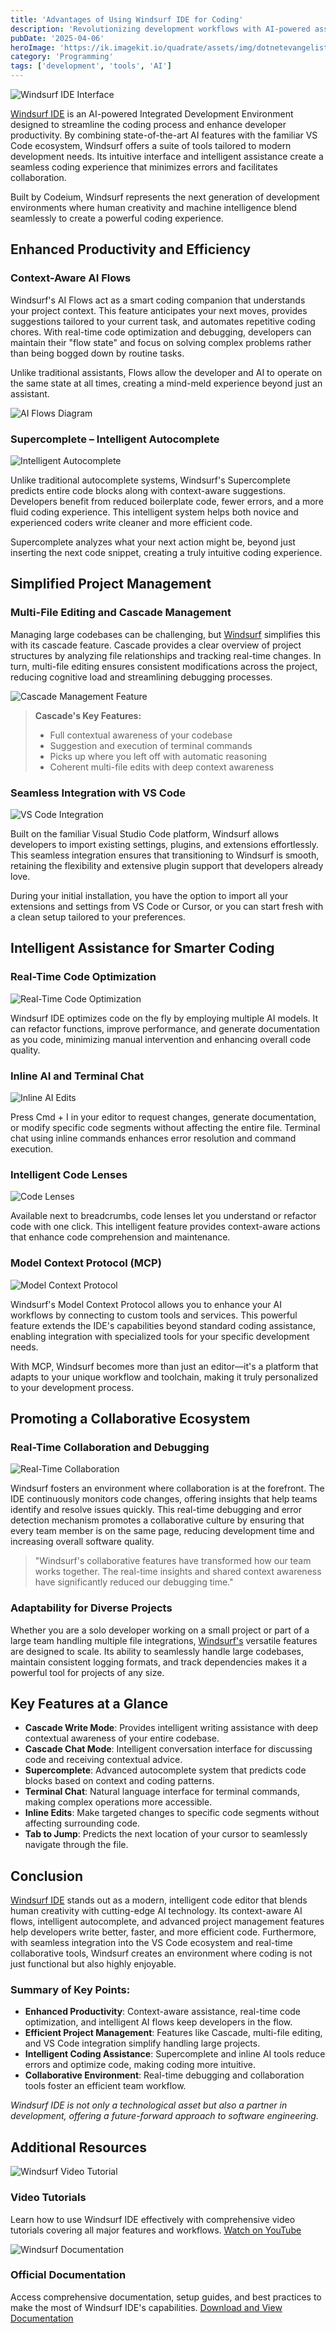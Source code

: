 ```yaml
---
title: 'Advantages of Using Windsurf IDE for Coding'
description: 'Revolutionizing development workflows with AI-powered assistance'
pubDate: '2025-04-06'
heroImage: 'https://ik.imagekit.io/quadrate/assets/img/dotnetevangelist/windsurf-ide.png?updatedAt=1746813295287'
category: 'Programming'
tags: ['development', 'tools', 'AI']
---
```




![Windsurf IDE Interface](https://cdn.thenewstack.io/media/2025/01/5fca8da5-windsurfermain.jpg)

[Windsurf IDE](https://windsurf.com/refer?referral_code=9ba6fb3a9b) is an AI-powered Integrated Development Environment designed to streamline the coding process and enhance developer productivity. By combining state-of-the-art AI features with the familiar VS Code ecosystem, Windsurf offers a suite of tools tailored to modern development needs. Its intuitive interface and intelligent assistance create a seamless coding experience that minimizes errors and facilitates collaboration.

Built by Codeium, Windsurf represents the next generation of development environments where human creativity and machine intelligence blend seamlessly to create a powerful coding experience.

## Enhanced Productivity and Efficiency

### Context-Aware AI Flows

Windsurf's AI Flows act as a smart coding companion that understands your project context. This feature anticipates your next moves, provides suggestions tailored to your current task, and automates repetitive coding chores. With real-time code optimization and debugging, developers can maintain their "flow state" and focus on solving complex problems rather than being bogged down by routine tasks.

Unlike traditional assistants, Flows allow the developer and AI to operate on the same state at all times, creating a mind-meld experience beyond just an assistant.

![AI Flows Diagram](https://exafunction.github.io/public/images/flows/flows-diagram.png)

### Supercomplete – Intelligent Autocomplete

![Intelligent Autocomplete](https://miro.medium.com/v2/resize:fit:1400/1*ZDaPK2e53FV0kDXAVxAPMg.png)

Unlike traditional autocomplete systems, Windsurf's Supercomplete predicts entire code blocks along with context-aware suggestions. Developers benefit from reduced boilerplate code, fewer errors, and a more fluid coding experience. This intelligent system helps both novice and experienced coders write cleaner and more efficient code.

Supercomplete analyzes what your next action might be, beyond just inserting the next code snippet, creating a truly intuitive coding experience.

## Simplified Project Management

### Multi-File Editing and Cascade Management

Managing large codebases can be challenging, but [Windsurf](https://windsurf.com/refer?referral_code=9ba6fb3a9b) simplifies this with its cascade feature. Cascade provides a clear overview of project structures by analyzing file relationships and tracking real-time changes. In turn, multi-file editing ensures consistent modifications across the project, reducing cognitive load and streamlining debugging processes.

![Cascade Management Feature](https://cdn.thenewstack.io/media/2025/01/5fca8da5-windsurfermain.jpg)

> **Cascade's Key Features:**
> - Full contextual awareness of your codebase
> - Suggestion and execution of terminal commands
> - Picks up where you left off with automatic reasoning
> - Coherent multi-file edits with deep context awareness

### Seamless Integration with VS Code

![VS Code Integration](https://miro.medium.com/v2/resize:fit:1200/1*c8ivcNbXdmPh7md3y0_SQg.gif)

Built on the familiar Visual Studio Code platform, Windsurf allows developers to import existing settings, plugins, and extensions effortlessly. This seamless integration ensures that transitioning to Windsurf is smooth, retaining the flexibility and extensive plugin support that developers already love.

During your initial installation, you have the option to import all your extensions and settings from VS Code or Cursor, or you can start fresh with a clean setup tailored to your preferences.

## Intelligent Assistance for Smarter Coding

### Real-Time Code Optimization

![Real-Time Code Optimization](https://www.geeky-gadgets.com/wp-content/uploads/2024/11/windsurf-ai-ide-coding-assistant-overview.webp)

Windsurf IDE optimizes code on the fly by employing multiple AI models. It can refactor functions, improve performance, and generate documentation as you code, minimizing manual intervention and enhancing overall code quality.

### Inline AI and Terminal Chat

![Inline AI Edits](https://codeium.com/static/images/windsurf/feature-command.png)

Press Cmd + I in your editor to request changes, generate documentation, or modify specific code segments without affecting the entire file. Terminal chat using inline commands enhances error resolution and command execution.

### Intelligent Code Lenses

![Code Lenses](https://codeium.com/static/images/windsurf/feature-codelenses.png)

Available next to breadcrumbs, code lenses let you understand or refactor code with one click. This intelligent feature provides context-aware actions that enhance code comprehension and maintenance.

### Model Context Protocol (MCP)

![Model Context Protocol](https://codeium.com/static/images/windsurf/feature-mcp.png)

Windsurf's Model Context Protocol allows you to enhance your AI workflows by connecting to custom tools and services. This powerful feature extends the IDE's capabilities beyond standard coding assistance, enabling integration with specialized tools for your specific development needs.

With MCP, Windsurf becomes more than just an editor—it's a platform that adapts to your unique workflow and toolchain, making it truly personalized to your development process.

## Promoting a Collaborative Ecosystem

### Real-Time Collaboration and Debugging

![Real-Time Collaboration](https://aitechnologyreviews.com/wp-content/uploads/2024/12/windsurf-copy.png)

Windsurf fosters an environment where collaboration is at the forefront. The IDE continuously monitors code changes, offering insights that help teams identify and resolve issues quickly. This real-time debugging and error detection mechanism promotes a collaborative culture by ensuring that every team member is on the same page, reducing development time and increasing overall software quality.

> "Windsurf's collaborative features have transformed how our team works together. The real-time insights and shared context awareness have significantly reduced our debugging time."

### Adaptability for Diverse Projects

Whether you are a solo developer working on a small project or part of a large team handling multiple file integrations, [Windsurf's](https://windsurf.com/refer?referral_code=9ba6fb3a9b) versatile features are designed to scale. Its ability to seamlessly handle large codebases, maintain consistent logging formats, and track dependencies makes it a powerful tool for projects of any size.

## Key Features at a Glance

- **Cascade Write Mode**: Provides intelligent writing assistance with deep contextual awareness of your entire codebase.
- **Cascade Chat Mode**: Intelligent conversation interface for discussing code and receiving contextual advice.
- **Supercomplete**: Advanced autocomplete system that predicts code blocks based on context and coding patterns.
- **Terminal Chat**: Natural language interface for terminal commands, making complex operations more accessible.
- **Inline Edits**: Make targeted changes to specific code segments without affecting surrounding code.
- **Tab to Jump**: Predicts the next location of your cursor to seamlessly navigate through the file.

## Conclusion

[Windsurf IDE](https://windsurf.com/refer?referral_code=9ba6fb3a9b) stands out as a modern, intelligent code editor that blends human creativity with cutting-edge AI technology. Its context-aware AI flows, intelligent autocomplete, and advanced project management features help developers write better, faster, and more efficient code. Furthermore, with seamless integration into the VS Code ecosystem and real-time collaborative tools, Windsurf creates an environment where coding is not just functional but also highly enjoyable.

### Summary of Key Points:

- **Enhanced Productivity**: Context-aware assistance, real-time code optimization, and intelligent AI flows keep developers in the flow.
- **Efficient Project Management**: Features like Cascade, multi-file editing, and VS Code integration simplify handling large projects.
- **Intelligent Coding Assistance**: Supercomplete and inline AI tools reduce errors and optimize code, making coding more intuitive.
- **Collaborative Environment**: Real-time debugging and collaboration tools foster an efficient team workflow.

*Windsurf IDE is not only a technological asset but also a partner in development, offering a future-forward approach to software engineering.*

## Additional Resources

![Windsurf Video Tutorial](https://i.ytimg.com/vi/_pFqyBoLGS0/maxresdefault.jpg)

### Video Tutorials
Learn how to use Windsurf IDE effectively with comprehensive video tutorials covering all major features and workflows. [Watch on YouTube](https://www.youtube.com/watch?v=_pFqyBoLGS0)

![Windsurf Documentation](https://dropinblog.net/34256781/files/landing.jpeg)

### Official Documentation
Access comprehensive documentation, setup guides, and best practices to make the most of Windsurf IDE's capabilities. [Download and View Documentation](https://windsurf.com/refer?referral_code=9ba6fb3a9b)